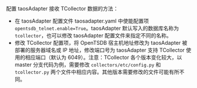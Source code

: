 
配置 taosAdapter 接收 TCollector 数据的方法：

- 在 taosAdapter 配置文件 taosadapter.yaml 中使能配置项 `opentsdb_telnet.enable=True`。taosAdapter 默认写入的数据库名称为 `tcollector`，也可以修改 taosAdapter 配置文件来指定不同的名称。
- 修改 TCollector 配置项，将 OpenTSDB 宿主机地址修改为 taosAdapter 被部署的服务器域名或 IP 地址，修改端口号为 taosAdapter 支持 TCollector 使用的相应端口（默认为 6049）。注意：TCollector 各个版本变化较大，以 master 分支代码为例，需要修改 `collectors/etc/config.py` 和 `tcollector.py` 两个文件中相应内容。其他版本需要修改的文件可能有所不同。

